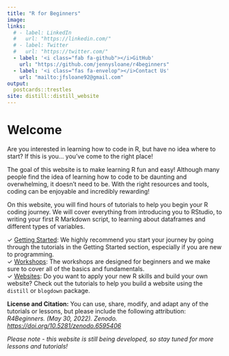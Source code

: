 ```yaml
---
title: "R for Beginners"
image: 
links:
  # - label: LinkedIn
  #   url: "https://linkedin.com/"
  # - label: Twitter
  #   url: "https://twitter.com/"
  - label: '<i class="fab fa-github"></i>GitHub'
    url: "https://github.com/jennysloane/r4beginners"
  - label: '<i class="fas fa-envelop"></i>Contact Us'
    url: "mailto:jfsloane92@gmail.com"
output:
  postcards::trestles
site: distill::distill_website
---
```

 
<!-- github help page to set up custom domain (Configuring an apex domain): https://docs.github.com/en/pages/configuring-a-custom-domain-for-your-github-pages-site/managing-a-custom-domain-for-your-github-pages-site#configuring-an-apex-domain -->

# Welcome

Are you interested in learning how to code in R, but have no idea where to start? If this is you... you've come to the right place!

The goal of this website is to make learning R fun and easy! Although many people find the idea of learning how to code to be daunting and overwhelming, it doesn't need to be. With the right resources and tools, coding can be enjoyable and incredibly rewarding! 

On this website, you will find hours of tutorials to help you begin your R coding journey. We will cover everything from introducing you to RStudio, to writing your first R Markdown script, to learning about dataframes and different types of variables. 

$\checkmark$ [Getting Started](https://jennysloane.netlify.app/): We highly recommend you start your journey by going through the tutorials in the Getting Started section, especially if you are new to programming. <br>
$\checkmark$ [Workshops](https://jennysloane.netlify.app/): The workshops are designed for beginners and we make sure to cover all of the basics and fundamentals. <br>
$\checkmark$ [Websites](https://jennysloane.netlify.app/): Do you want to apply your new R skills and build your own website? Check out the tutorials to help you build a website using the `distill` or `blogdown` package.


<div class="license">
**License and Citation:** You can use, share, modify, and adapt any of the tutorials or lessons, but please include the following attribution: *R4Beginners. (May 30, 2022). Zenodo. [https://doi.org/10.5281/zenodo.6595406](https://doi.org/10.5281/zenodo.6595406)*
</div>

*Please note - this website is still being developed, so stay tuned for more lessons and tutorials!*
